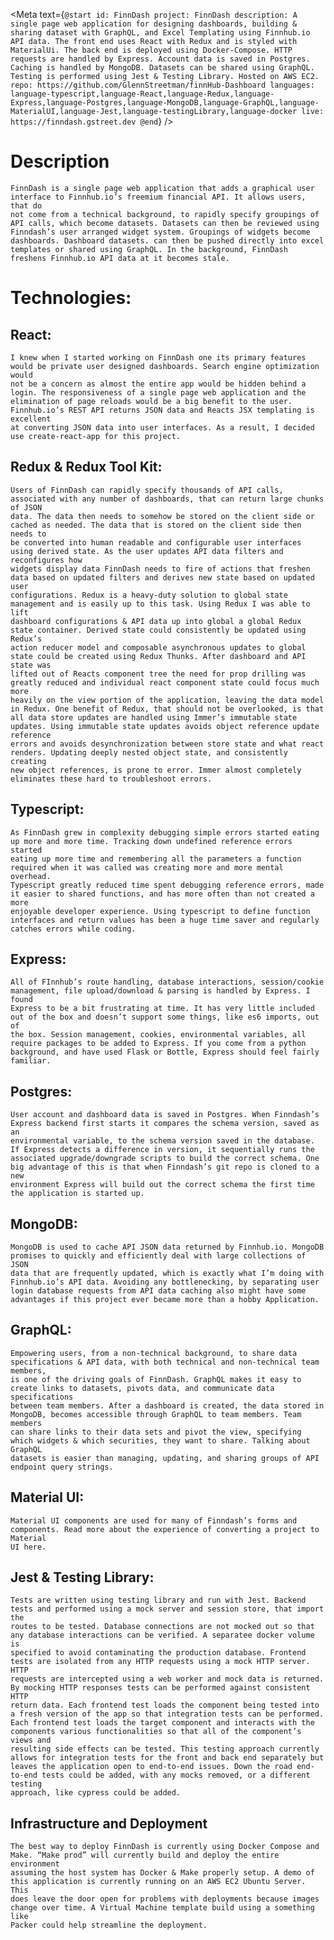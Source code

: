 
<Meta
    text={`
@start
    id: FinnDash
    project: FinnDash
    description: A single page web application for designing dashboards, building & sharing dataset with GraphQL, and Excel Templating using Finnhub.io API data. The front end uses React with Redux and is styled with MaterialUi. The back end is deployed using Docker-Compose. HTTP requests are handled by Express. Account data is saved in Postgres. Caching is handled by MongoDB. Datasets can be shared using GraphQL. Testing is performed using Jest & Testing Library. Hosted on AWS EC2.
    repo: https://github.com/GlennStreetman/finnHub-Dashboard
    languages: language-typescript,language-React,language-Redux,language-Express,language-Postgres,language-MongoDB,language-GraphQL,language-MaterialUI,language-Jest,language-testingLibrary,language-docker
live: https://finndash.gstreet.dev
    @end
`}
/>

# Description

    FinnDash is a single page web application that adds a graphical user interface to Finnhub.io’s freemium financial API. It allows users, that do
    not come from a technical background, to rapidly specify groupings of API calls, which become datasets. Datasets can then be reviewed using
    Finndash’s user arranged widget system. Groupings of widgets become dashboards. Dashboard datasets. can then be pushed directly into excel
    templates or shared using GraphQL. In the background, FinnDash freshens Finnhub.io API data at it becomes stale.

# Technologies:

## React:

    I knew when I started working on FinnDash one its primary features would be private user designed dashboards. Search engine optimization would
    not be a concern as almost the entire app would be hidden behind a login. The responsiveness of a single page web application and the
    elimination of page reloads would be a big benefit to the user. Finnhub.io’s REST API returns JSON data and Reacts JSX templating is excellent
    at converting JSON data into user interfaces. As a result, I decided use create-react-app for this project.

## Redux & Redux Tool Kit:

    Users of FinnDash can rapidly specify thousands of API calls, associated with any number of dashboards, that can return large chunks of JSON
    data. The data then needs to somehow be stored on the client side or cached as needed. The data that is stored on the client side then needs to
    be converted into human readable and configurable user interfaces using derived state. As the user updates API data filters and reconfigures how
    widgets display data FinnDash needs to fire of actions that freshen data based on updated filters and derives new state based on updated user
    configurations. Redux is a heavy-duty solution to global state management and is easily up to this task. Using Redux I was able to lift
    dashboard configurations & API data up into global a global Redux state container. Derived state could consistently be updated using Redux’s
    action reducer model and composable asynchronous updates to global state could be created using Redux Thunks. After dashboard and API state was
    lifted out of Reacts component tree the need for prop drilling was greatly reduced and individual react component state could focus much more
    heavily on the view portion of the application, leaving the data model in Redux. One benefit of Redux, that should not be overlooked, is that
    all data store updates are handled using Immer’s immutable state updates. Using immutable state updates avoids object reference update reference
    errors and avoids desynchronization between store state and what react renders. Updating deeply nested object state, and consistently creating
    new object references, is prone to error. Immer almost completely eliminates these hard to troubleshoot errors.

## Typescript:

    As FinnDash grew in complexity debugging simple errors started eating up more and more time. Tracking down undefined reference errors started
    eating up more time and remembering all the parameters a function required when it was called was creating more and more mental overhead.
    Typescript greatly reduced time spent debugging reference errors, made it easier to shared functions, and has more often than not created a more
    enjoyable developer experience. Using typescript to define function interfaces and return values has been a huge time saver and regularly
    catches errors while coding.

## Express:

    All of FInnhub’s route handling, database interactions, session/cookie management, file upload/download & parsing is handled by Express. I found
    Express to be a bit frustrating at time. It has very little included out of the box and doesn’t support some things, like es6 imports, out of
    the box. Session management, cookies, environmental variables, all require packages to be added to Express. If you come from a python
    background, and have used Flask or Bottle, Express should feel fairly familiar.

## Postgres:

    User account and dashboard data is saved in Postgres. When Finndash’s Express backend first starts it compares the schema version, saved as an
    environmental variable, to the schema version saved in the database. If Express detects a difference in version, it sequentially runs the
    associated upgrade/downgrade scripts to build the correct schema. One big advantage of this is that when Finndash’s git repo is cloned to a new
    environment Express will build out the correct schema the first time the application is started up.

## MongoDB:

    MongoDB is used to cache API JSON data returned by Finnhub.io. MongoDB promises to quickly and efficiently deal with large collections of JSON
    data that are frequently updated, which is exactly what I’m doing with Finnhub.io’s API data. Avoiding any bottlenecking, by separating user
    login database requests from API data caching also might have some advantages if this project ever became more than a hobby Application.

## GraphQL:

    Empowering users, from a non-technical background, to share data specifications & API data, with both technical and non-technical team members,
    is one of the driving goals of FinnDash. GraphQL makes it easy to create links to datasets, pivots data, and communicate data specifications
    between team members. After a dashboard is created, the data stored in MongoDB, becomes accessible through GraphQL to team members. Team members
    can share links to their data sets and pivot the view, specifying which widgets & which securities, they want to share. Talking about GraphQL
    datasets is easier than managing, updating, and sharing groups of API endpoint query strings.

## Material UI:

    Material UI components are used for many of Finndash’s forms and components. Read more about the experience of converting a project to Material
    UI here.

## Jest & Testing Library:

    Tests are written using testing library and run with Jest. Backend tests and performed using a mock server and session store, that import the
    routes to be tested. Database connections are not mocked out so that any database interactions can be verified. A separatee docker volume is
    specified to avoid contaminating the production database. Frontend tests are isolated from any HTTP requests using a mock HTTP server. HTTP
    requests are intercepted using a web worker and mock data is returned. By mocking HTTP responses tests can be performed against consistent HTTP
    return data. Each frontend test loads the component being tested into a fresh version of the app so that integration tests can be performed.
    Each frontend test loads the target component and interacts with the components various functionalities so that all of the component’s views and
    resulting side effects can be tested. This testing approach currently allows for integration tests for the front and back end separately but
    leaves the application open to end-to-end issues. Down the road end-to-end tests could be added, with any mocks removed, or a different testing
    approach, like cypress could be added.

## Infrastructure and Deployment

    The best way to deploy FinnDash is currently using Docker Compose and Make. “Make prod” will currently build and deploy the entire environment
    assuming the host system has Docker & Make properly setup. A demo of this application is currently running on an AWS EC2 Ubuntu Server. This
    does leave the door open for problems with deployments because images change over time. A Virtual Machine template build using a something like
    Packer could help streamline the deployment.
